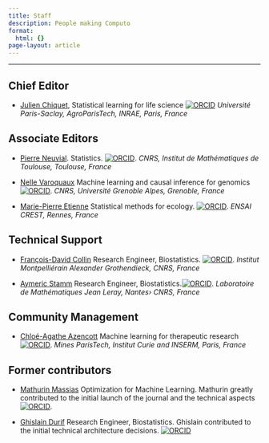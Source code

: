 ```yaml
---
title: Staff
description: People making Computo
format:
  html: {}
page-layout: article
---
```


---


## Chief Editor

- [Julien Chiquet](https://jchiquet.github.io), 
Statistical learning for life science 
[![ORCID](https://orcid.org/sites/default/files/images/orcid_16x16.png)](https://orcid.org/0000-0002-3629-3429) *Université Paris-Saclay, AgroParisTech, INRAE, Paris, France*


## Associate Editors

- [Pierre Neuvial](https://www.math.univ-toulouse.fr/~pneuvial/). Statistics. [![ORCID](https://orcid.org/sites/default/files/images/orcid_16x16.png)](https://orcid.org/0000-0003-3584-9998). *CNRS, Institut de Mathématiques de Toulouse, Toulouse, France*


- [Nelle Varoquaux](href="https://nellev.github.io/)
Machine learning and causal inference for genomics [![ORCID](https://orcid.org/sites/default/files/images/orcid_16x16.png)](https://orcid.org/0000-0002-8748-6546). *CNRS, Université Grenoble Alpes, Grenoble, France*

- [Marie-Pierre Etienne](href="https://marieetienne.github.io/)
Statistical methods for ecology. [![ORCID](https://orcid.org/sites/default/files/images/orcid_16x16.png)](https://orcid.org/0000-0002-2097-2267). *ENSAI CREST, Rennes, France*

## Technical Support

- [François-David Collin](href="https://fradav.github.io/) 
Research Engineer, Biostatistics. [![ORCID](https://orcid.org/sites/default/files/images/orcid_16x16.png)](https://orcid.org/0000-0002-8374-7163). *Institut Montpelliérain Alexander Grothendieck, CNRS, France*

- [Aymeric Stamm](https://astamm.github.io/) 
Research Engineer, Biostatistics.[![ORCID](https://orcid.org/sites/default/files/images/orcid_16x16.png)](https://orcid.org/0000-0002-8725-3654). *Laboratoire de Mathématiques Jean Leray, Nantes› CNRS, France*


## Community Management
- [Chloé-Agathe Azencott](https://cazencott.info/) 
Machine learning for therapeutic research  [![ORCID](https://orcid.org/sites/default/files/images/orcid_16x16.png)](https://orcid.org/0000-0003-1003-301X). *Mines ParisTech, Institut Curie and INSERM, Paris, France*


<!--

<h2 id="editors">Associate Editors</h2>

<ul>
<li>
    <p><a class="post-title" href="https://robin.genuer.fr/">Robin Génuer</a></p>
	<p class="post-meta">Statistical Learning</p>
	<div itemscope="" itemtype="https://schema.org/Person"><a itemprop="sameAs" content="https://orcid.org/0000-0002-0981-3943" href="https://orcid.org/0000-0002-0981-3943" target="orcid.widget" rel="noopener noreferrer" style="vertical-align:top;"><img src="https://orcid.org/sites/default/files/images/orcid_16x16.png" style="width:1em;margin-right:.5em;" alt="ORCID iD icon" />orcid.org/0000-0002-0981-3943</a></div>
	<small>
	Université de Bordeaux, INSERM, Inria, Bordeaux, France
	</small>
</li>

<li>
    <p><a class="post-title" href="https://www.ceremade.dauphine.fr/~xian/">Christian Robert</a></p>
	<p class="post-meta">Statistics</p>
	<div itemscope="" itemtype="https://schema.org/Person"><a itemprop="sameAs" content="https://orcid.org/0000-0001-6635-3261" href="https://orcid.org/0000-0001-6635-3261" target="orcid.widget" rel="noopener noreferrer" style="vertical-align:top;"><img src="https://orcid.org/sites/default/files/images/orcid_16x16.png" style="width:1em;margin-right:.5em;" alt="ORCID iD icon" />orcid.org/0000-0001-6635-3261</a></div>
	<small>
	Université Paris-Dauphine, Paris, France
	</small>
</li>
</ul>
-->

## Former contributors

- [Mathurin Massias](https://mathurinm.github.io/)
Optimization for Machine Learning. 
Mathurin greatly contributed to the initial launch of the journal and the technical aspects
[![ORCID](https://orcid.org/sites/default/files/images/orcid_16x16.png)](https://orcid.org/0000-0002-8950-0356).

- [Ghislain Durif](https://gdurif.perso.math.cnrs.fr)
Research Engineer, Biostatistics. Ghislain contributed to the initial technical architecture decisions. [![ORCID](https://orcid.org/sites/default/files/images/orcid_16x16.png)](https://orcid.org/0000-0003-2567-1401)